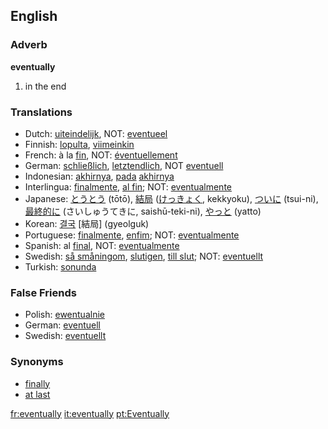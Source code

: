 ==English==

===Adverb===
'''eventually'''

#in the end

===Translations===
*Dutch: [[uiteindelijk]], NOT: [[eventueel]]
*Finnish: [[lopulta]], [[viimeinkin]]
*French: à la [[fin]], NOT: [[éventuellement]]
*German: [[schließlich]], [[letztendlich]], NOT [[eventuell]]
*Indonesian: [[akhirnya]], [[pada]] [[akhirnya]]
*Interlingua: [[finalmente]], [[al fin]]; NOT: [[eventualmente]]
*Japanese: [[とうとう]] (tōtō), [[結局]] ([[けっきょく]], kekkyoku), [[ついに]] (tsui-ni), [[最終的に]] (さいしゅうてきに, saishū-teki-ni), [[やっと]] (yatto)
*Korean: [[결국]] [結局] (gyeolguk)
*Portuguese: [[finalmente]], [[enfim]]; NOT: [[eventualmente]]
*Spanish: al [[final]], NOT: [[eventualmente]]
*Swedish: [[så småningom]], [[slutigen]], [[till slut]]; NOT: [[eventuellt]]
*Turkish: [[sonunda]]

===False Friends===
*Polish: [[ewentualnie]]
*German: [[eventuell]]
*Swedish: [[eventuellt]]

===Synonyms===
*[[finally]]
*[[at last]]

[[fr:eventually]]
[[it:eventually]]
[[pt:Eventually]]